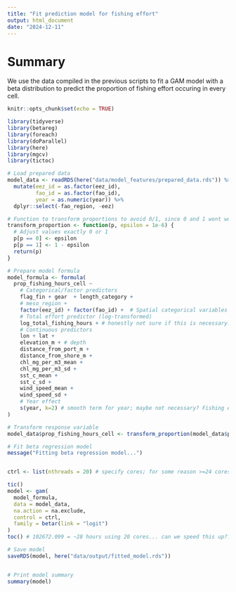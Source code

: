 ```yaml
---
title: "Fit prediction model for fishing effort"
output: html_document
date: "2024-12-11"
---
```


# Summary 

We use the data compiled in the previous scripts to fit a GAM model with a beta distribution to predict the proportion of fishing effort occuring in every cell. 

```r
knitr::opts_chunk$set(echo = TRUE)

library(tidyverse)
library(betareg)
library(foreach)
library(doParallel)
library(here)
library(mgcv)
library(tictoc)
```

```r


# Load prepared data
model_data <- readRDS(here("data/model_features/prepared_data.rds")) %>%
  mutate(eez_id = as.factor(eez_id),
         fao_id = as.factor(fao_id),
         year = as.numeric(year)) %>%
  dplyr::select(-fao_region, -eez) 

# Function to transform proportions to avoid 0/1, since 0 and 1 wont work with beta regression
transform_proportion <- function(p, epsilon = 1e-6) {
  # Adjust values exactly 0 or 1
  p[p == 0] <- epsilon
  p[p == 1] <- 1 - epsilon
  return(p)
}

# Prepare model formula
model_formula <- formula(
  prop_fishing_hours_cell ~ 
    # Categorical/factor predictors
    flag_fin + gear  + length_category +
    # meso_region + 
    factor(eez_id) + factor(fao_id) +  # Spatial categorical variables
    # Total effort predictor (log-transformed)
    log_total_fishing_hours + # honestly not sure if this is necessary. It was a suggestion from Julia to include. Basically a sort of fishing capacity variable. 
    # Continuous predictors
    lon + lat + 
    elevation_m + # depth
    distance_from_port_m + 
    distance_from_shore_m +
    chl_mg_per_m3_mean + 
    chl_mg_per_m3_sd +
    sst_c_mean + 
    sst_c_sd +
    wind_speed_mean + 
    wind_speed_sd +
    # Year effect
    s(year, k=2) # smooth term for year; maybe not necessary? Fishing effort isn't necessarily linear so keeping for now. 
)

# Transform response variable
model_data$prop_fishing_hours_cell <- transform_proportion(model_data$prop_fishing_hours_cell) # we need to rescale any 0's or 1's because those won't work with beta regression

# Fit beta regression model
message("Fitting beta regression model...")


ctrl <- list(nthreads = 20) # specify cores; for some reason >=24 cores didn't work, maybe a memory issue

tic()
model <- gam(
  model_formula,
  data = model_data,
  na.action = na.exclude,
  control = ctrl,
  family = betar(link = "logit")
)
toc() # 102672.099 = ~28 hours using 20 cores... can we speed this up??? All the categorical variables are the problem. Also, are we sure a beta regression is what we want? Maybe we need to do like a prediction (0 or 1) model first to see where fishing is most likely, and then a beta regression? Similar to the two-step approach from McDonald et al 2024 PNAS

# Save model
saveRDS(model, here("data/output/fitted_model.rds"))


# Print model summary
summary(model)

```

